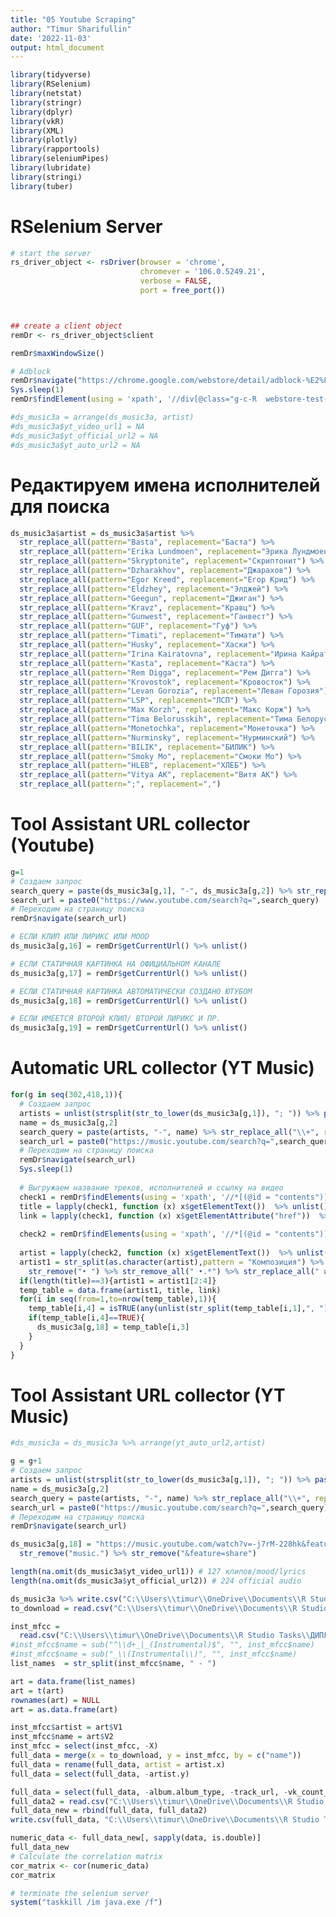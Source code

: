 ---
title: "05 Youtube Scraping"
author: "Timur Sharifullin"
date: '2022-11-03'
output: html_document
---

```{r setup, include=FALSE}
library(tidyverse)
library(RSelenium)
library(netstat)
library(stringr)
library(dplyr)
library(vkR)
library(XML)
library(plotly)
library(rapportools)
library(seleniumPipes)
library(lubridate)
library(stringi)
library(tuber)
```

# RSelenium Server
```{r}
# start the server
rs_driver_object <- rsDriver(browser = 'chrome',
                             chromever = '106.0.5249.21',
                             verbose = FALSE,
                             port = free_port())



## create a client object
remDr <- rs_driver_object$client

remDr$maxWindowSize()

# Adblock
remDr$navigate("https://chrome.google.com/webstore/detail/adblock-%E2%80%94-best-ad-blocker/gighmmpiobklfepjocnamgkkbiglidom")
Sys.sleep(1)
remDr$findElement(using = 'xpath', '//div[@class="g-c-R  webstore-test-button-label"]')$clickElement()
```

```{r}
#ds_music3a = arrange(ds_music3a, artist)
#ds_music3a$yt_video_url1 = NA
#ds_music3a$yt_official_url2 = NA
#ds_music3a$yt_auto_url2 = NA
```

# Редактируем имена исполнителей для поиска
```{r}
ds_music3a$artist = ds_music3a$artist %>% 
  str_replace_all(pattern="Basta", replacement="Баста") %>%
  str_replace_all(pattern="Erika Lundmoen", replacement="Эрика Лундмоен") %>% 
  str_replace_all(pattern="Skryptonite", replacement="Скриптонит") %>% 
  str_replace_all(pattern="Dzharakhov", replacement="Джарахов") %>% 
  str_replace_all(pattern="Egor Kreed", replacement="Егор Крид") %>% 
  str_replace_all(pattern="Eldzhey", replacement="Элджей") %>% 
  str_replace_all(pattern="Geegun", replacement="Джиган") %>% 
  str_replace_all(pattern="Kravz", replacement="Кравц") %>% 
  str_replace_all(pattern="Gunwest", replacement="Ганвест") %>% 
  str_replace_all(pattern="GUF", replacement="Гуф") %>%
  str_replace_all(pattern="Timati", replacement="Тимати") %>%
  str_replace_all(pattern="Husky", replacement="Хаски") %>%
  str_replace_all(pattern="Irina Kairatovna", replacement="Ирина Кайратовна") %>%
  str_replace_all(pattern="Kasta", replacement="Каста") %>%
  str_replace_all(pattern="Rem Digga", replacement="Рем Дигга") %>%
  str_replace_all(pattern="Krovostok", replacement="Кровосток") %>%
  str_replace_all(pattern="Levan Gorozia", replacement="Леван Горозия") %>%
  str_replace_all(pattern="LSP", replacement="ЛСП") %>%
  str_replace_all(pattern="Max Korzh", replacement="Макс Корж") %>%
  str_replace_all(pattern="Tima Belorusskih", replacement="Тима Белорусских") %>%
  str_replace_all(pattern="Monetochka", replacement="Монеточка") %>%
  str_replace_all(pattern="Nurminsky", replacement="Нурминский") %>%
  str_replace_all(pattern="BILIK", replacement="БИЛИК") %>%
  str_replace_all(pattern="Smoky Mo", replacement="Смоки Мо") %>%
  str_replace_all(pattern="HLEB", replacement="ХЛЕБ") %>%
  str_replace_all(pattern="Vitya AK", replacement="Витя АК") %>%
  str_replace_all(pattern=";", replacement=",")
```

# Tool Assistant URL collector (Youtube)
```{r}
g=1
# Создаем запрос
search_query = paste(ds_music3a[g,1], "-", ds_music3a[g,2]) %>% str_replace_all("\\+", replacement =  "%2B") %>% str_replace_all(" ", replacement = "+") %>% str_replace_all("&", replacement =  "%26") %>% str_replace_all(",", replacement =  "%2C") %>% str_replace_all("\\(", replacement = "%28") %>% str_replace_all("\\)", replacement = "%29") %>% str_replace_all("\\[", replacement =  "%5B") %>% str_replace_all("\\]", replacement = "%5D") %>% str_replace_all("/", replacement = "%2F") %>% str_replace_all("\\|", replacement = "%7C")
search_url = paste0("https://www.youtube.com/search?q=",search_query)
# Переходим на страницу поиска
remDr$navigate(search_url)
```

```{r}
# ЕСЛИ КЛИП ИЛИ ЛИРИКС ИЛИ MOOD
ds_music3a[g,16] = remDr$getCurrentUrl() %>% unlist()
```

```{r}
# ЕСЛИ СТАТИЧНАЯ КАРТИНКА НА ОФИЦИАЛЬНОМ КАНАЛЕ
ds_music3a[g,17] = remDr$getCurrentUrl() %>% unlist()
```

```{r}
# ЕСЛИ СТАТИЧНАЯ КАРТИНКА АВТОМАТИЧЕСКИ СОЗДАНО ЮТУБОМ
ds_music3a[g,18] = remDr$getCurrentUrl() %>% unlist()
```

```{r}
# ЕСЛИ ИМЕЕТСЯ ВТОРОЙ КЛИП/ ВТОРОЙ ЛИРИКС И ПР.
ds_music3a[g,19] = remDr$getCurrentUrl() %>% unlist()
```

# Automatic URL collector (YT Music)
```{r}
for(g in seq(302,418,1)){
  # Создаем запрос
  artists = unlist(strsplit(str_to_lower(ds_music3a[g,1]), "; ")) %>% paste(collapse = ", ")
  name = ds_music3a[g,2]
  search_query = paste(artists, "-", name) %>% str_replace_all("\\+", replacement =  "%2B") %>% str_replace_all(" ", replacement = "+") %>% str_replace_all("&", replacement =  "%26") %>% str_replace_all(",", replacement =  "%2C") %>% str_replace_all("\\(", replacement = "%28") %>% str_replace_all("\\)", replacement = "%29") %>% str_replace_all("\\[", replacement =  "%5B") %>% str_replace_all("\\]", replacement = "%5D") %>% str_replace_all("/", replacement = "%2F") %>% str_replace_all("\\|", replacement = "%7C")
  search_url = paste0("https://music.youtube.com/search?q=",search_query)
  # Переходим на страницу поиска
  remDr$navigate(search_url)
  Sys.sleep(1)
  
  # Выгружаем название треков, исполнителей и ссылку на видео
  check1 = remDr$findElements(using = 'xpath', '//*[(@id = "contents")]//*[contains(concat( " ", @class, " " ), concat( " ", "ytmusic-section-list-renderer", " " )) and (((count(preceding-sibling::*) + 1) = 2) and parent::*)]//*[contains(concat( " ", @class, " " ), concat( " ", "title", " " ))]//*[contains(concat( " ", @class, " " ), concat( " ", "yt-formatted-string", " " ))] | //*[contains(concat( " ", @class, " " ), concat( " ", "ytmusic-section-list-renderer", " " )) and (((count(preceding-sibling::*) + 1) = 1) and parent::*)]//*[contains(concat( " ", @class, " " ), concat( " ", "title", " " ))]//*[contains(concat( " ", @class, " " ), concat( " ", "yt-formatted-string", " " ))]')
  title = lapply(check1, function (x) x$getElementText())  %>% unlist()
  link = lapply(check1, function (x) x$getElementAttribute("href"))  %>% unlist() %>% str_remove("music.")
  
  check2 = remDr$findElements(using = 'xpath', '//*[(@id = "contents")]//*[contains(concat( " ", @class, " " ), concat( " ", "ytmusic-section-list-renderer", " " )) and (((count(preceding-sibling::*) + 1) = 2) and parent::*)]//*[contains(concat( " ", @class, " " ), concat( " ", "flex-column", " " ))]//*[contains(concat( " ", @class, " " ), concat( " ", "yt-formatted-string", " " ))] | //*[contains(concat( " ", @class, " " ), concat( " ", "ytmusic-section-list-renderer", " " )) and (((count(preceding-sibling::*) + 1) = 1) and parent::*)]//*[contains(concat( " ", @class, " " ), concat( " ", "flex-column", " " ))]//*[contains(concat( " ", @class, " " ), concat( " ", "yt-formatted-string", " " ))]')
  
  artist = lapply(check2, function (x) x$getElementText())  %>% unlist() %>% paste(collapse = '') 
  artist1 = str_split(as.character(artist),pattern = "Композиция") %>% unlist() %>% str_extract_all("\\•.*") %>% unlist() %>%
    str_remove("• ") %>% str_remove_all(" •.*") %>% str_replace_all(" и ",", ")
  if(length(title)==3){artist1 = artist1[2:4]}
  temp_table = data.frame(artist1, title, link)
  for(i in seq(from=1,to=nrow(temp_table),1)){
    temp_table[i,4] = isTRUE(any(unlist(str_split(temp_table[i,1],", ")) %in% unlist(str_split(ds_music3a[g,1],", ")))==T & temp_table[i,2]==ds_music3a[g,2])
    if(temp_table[i,4]==TRUE){
      ds_music3a[g,18] = temp_table[i,3]
    }
  }
}
```

# Tool Assistant URL collector (YT Music)
```{r}
#ds_music3a = ds_music3a %>% arrange(yt_auto_url2,artist)

g = g+1
# Создаем запрос
artists = unlist(strsplit(str_to_lower(ds_music3a[g,1]), "; ")) %>% paste(collapse = ", ")
name = ds_music3a[g,2]
search_query = paste(artists, "-", name) %>% str_replace_all("\\+", replacement =  "%2B") %>% str_replace_all(" ", replacement = "+") %>% str_replace_all("&", replacement =  "%26") %>% str_replace_all(",", replacement =  "%2C") %>% str_replace_all("\\(", replacement = "%28") %>% str_replace_all("\\)", replacement = "%29") %>% str_replace_all("\\[", replacement =  "%5B") %>% str_replace_all("\\]", replacement = "%5D") %>% str_replace_all("/", replacement = "%2F") %>% str_replace_all("\\|", replacement = "%7C")
search_url = paste0("https://music.youtube.com/search?q=",search_query)
# Переходим на страницу поиска
remDr$navigate(search_url)
```

```{r}
ds_music3a[g,18] = "https://music.youtube.com/watch?v=-j7rM-228hk&feature=share" %>% 
  str_remove("music.") %>% str_remove("&feature=share")
```

```{r}
length(na.omit(ds_music3a$yt_video_url1)) # 127 клипов/mood/lyrics
length(na.omit(ds_music3a$yt_official_url2)) # 224 official audio
```

```{r}
ds_music3a %>% write.csv("C:\\Users\\timur\\OneDrive\\Documents\\R Studio Tasks\\ДИПЛОМ\\ds_music4.csv")
to_download = read.csv("C:\\Users\\timur\\OneDrive\\Documents\\R Studio Tasks\\ДИПЛОМ\\ds_music4.csv")
```


```{r}
inst_mfcc = 
  read.csv("C:\\Users\\timur\\OneDrive\\Documents\\R Studio Tasks\\ДИПЛОМ\\Spotify Audio Analysis\\full_sample_original1.csv")
#inst_mfcc$name = sub("^\\d+_|_(Instrumental)$", "", inst_mfcc$name)
#inst_mfcc$name = sub("_\\(Instrumental\\)", "", inst_mfcc$name)
list_names  = str_split(inst_mfcc$name, " - ")
```

```{r}
art = data.frame(list_names)
art = t(art)
rownames(art) = NULL
art = as.data.frame(art)

inst_mfcc$artist = art$V1
inst_mfcc$name = art$V2
inst_mfcc = select(inst_mfcc, -X)
full_data = merge(x = to_download, y = inst_mfcc, by = c("name"))
full_data = rename(full_data, artist = artist.x)
full_data = select(full_data, -artist.y) 
```

```{r}
full_data = select(full_data, -album.album_type, -track_url, -vk_count_audio, -vk_genre, -vk_album_url, -vk_year, -vk_timestamp, -yt_video_url1, -yt_official_url2, -yt_auto_url2, -V19)
full_data2 = read.csv("C:\\Users\\timur\\OneDrive\\Documents\\R Studio Tasks\\ДИПЛОМ\\Spotify Audio Analysis\\full_data.csv") %>% select(-X)
full_data_new = rbind(full_data, full_data2)
write.csv(full_data, "C:\\Users\\timur\\OneDrive\\Documents\\R Studio Tasks\\ДИПЛОМ\\Spotify Audio Analysis\\original_data_new.csv") 
```

```{r}
numeric_data <- full_data_new[, sapply(data, is.double)]
full_data_new
# Calculate the correlation matrix
cor_matrix <- cor(numeric_data)
cor_matrix
```


```{r}
# terminate the selenium server
system("taskkill /im java.exe /f")
```

